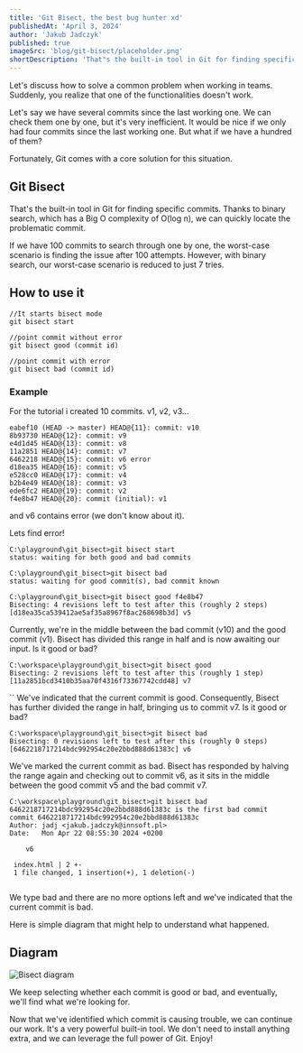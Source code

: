 ```yaml
---
title: 'Git Bisect, the best bug hunter xd'
publishedAt: 'April 3, 2024'
author: 'Jakub Jadczyk'
published: true
imageSrc: 'blog/git-bisect/placeholder.png'
shortDescription: 'That"s the built-in tool in Git for finding specific commits'
---
```



Let's discuss how to solve a common problem when working in teams. Suddenly, you realize that one of the functionalities doesn't work.

Let's say we have several commits since the last working one. We can check them one by one, but it's very inefficient. It would be nice if we only had four commits since the last working one. But what if we have a hundred of them?

Fortunately, Git comes with a core solution for this situation.
## Git Bisect
  
That's the built-in tool in Git for finding specific commits. Thanks to binary search, which has a Big O complexity of O(log n), we can quickly locate the problematic commit.

If we have 100 commits to search through one by one, the worst-case scenario is finding the issue after 100 attempts. However, with binary search, our worst-case scenario is reduced to just 7 tries.

## How to use it

```
//It starts bisect mode
git bisect start

//point commit without error
git bisect good (commit id)

//point commit with error
git bisect bad (commit id)
```

### Example
For the tutorial i created 10 commits. v1, v2, v3...
```
eabef10 (HEAD -> master) HEAD@{11}: commit: v10
8b93730 HEAD@{12}: commit: v9
e4d1d45 HEAD@{13}: commit: v8 
11a2851 HEAD@{14}: commit: v7 
6462218 HEAD@{15}: commit: v6 error
d18ea35 HEAD@{16}: commit: v5
e528cc0 HEAD@{17}: commit: v4
b2b4e49 HEAD@{18}: commit: v3
ede6fc2 HEAD@{19}: commit: v2
f4e8b47 HEAD@{20}: commit (initial): v1
```
and v6 contains error (we don't know about it). 

Lets find error! 
```
C:\playground\git_bisect>git bisect start
status: waiting for both good and bad commits

C:\playground\git_bisect>git bisect bad
status: waiting for good commit(s), bad commit known

C:\playground\git_bisect>git bisect good f4e8b47
Bisecting: 4 revisions left to test after this (roughly 2 steps)
[d18ea35ca539412ae5af35a8967f8ac268698b3d] v5
```

Currently, we're in the middle between the bad commit (v10) and the good commit (v1). Bisect has divided this range in half and is now awaiting our input.
Is it good or bad? 

```
C:\workspace\playground\git_bisect>git bisect good
Bisecting: 2 revisions left to test after this (roughly 1 step)
[11a2851bcd3410b35aa70f4316f73367742cdd48] v7
```
``
We've indicated that the current commit is good. Consequently, Bisect has further divided the range in half, bringing us to commit v7. 
Is it good or bad? 

```
C:\workspace\playground\git_bisect>git bisect bad
Bisecting: 0 revisions left to test after this (roughly 0 steps)
[6462218717214bdc992954c20e2bbd888d61383c] v6
```
  
We've marked the current commit as bad. Bisect has responded by halving the range again and checking out to commit v6, as it sits in the middle between the good commit v5 and the bad commit v7.

```
C:\workspace\playground\git_bisect>git bisect bad
6462218717214bdc992954c20e2bbd888d61383c is the first bad commit
commit 6462218717214bdc992954c20e2bbd888d61383c
Author: jadj <jakub.jadczyk@innsoft.pl>
Date:   Mon Apr 22 08:55:30 2024 +0200

    v6

 index.html | 2 +-
 1 file changed, 1 insertion(+), 1 deletion(-)
 
```
We type bad and there are no more options left and we've indicated that the current commit is bad.

Here is simple diagram that might help to understand what happened. 

## Diagram

![Bisect diagram](/blog/git-bisect/1.png)
  
We keep selecting whether each commit is good or bad, and eventually, we'll find what we're looking for.

Now that we've identified which commit is causing trouble, we can continue our work. It's a very powerful built-in tool. We don't need to install anything extra, and we can leverage the full power of Git. Enjoy!